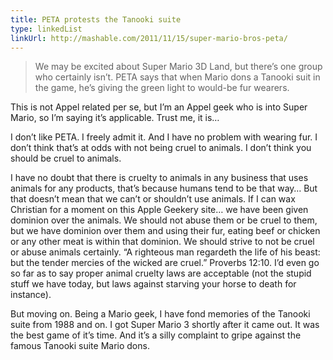 ```yaml
---
title: PETA protests the Tanooki suite
type: linkedList
linkUrl: http://mashable.com/2011/11/15/super-mario-bros-peta/
---
```


> We may be excited about Super Mario 3D Land, but there’s one group who certainly isn’t. PETA says that when Mario dons a Tanooki suit in the game, he’s giving the green light to would-be fur wearers.

This is not Appel related per se, but I’m an Appel geek who is into Super Mario, so I’m saying it’s applicable. Trust me, it is…

I don’t like PETA. I freely admit it. And I have no problem with wearing fur. I don’t think that’s at odds with not being cruel to animals. I don’t think you should be cruel to animals.

I have no doubt that there is cruelty to animals in any business that uses animals for any products, that’s because humans tend to be that way… But that doesn’t mean that we can’t or shouldn’t use animals. If I can wax Christian for a moment on this Apple Geekery site… we have been given dominion over the animals. We should not abuse them or be cruel to them, but we have dominion over them and using their fur, eating beef or chicken or any other meat is within that dominion. We should strive to not be cruel or abuse animals certainly. “A righteous man regardeth the life of his beast: but the tender mercies of the wicked are cruel.” Proverbs 12:10. I’d even go so far as to say proper animal cruelty laws are acceptable (not the stupid stuff we have today, but laws against starving your horse to death for instance).

But moving on. Being a Mario geek, I have fond memories of the Tanooki suite from 1988 and on. I got Super Mario 3 shortly after it came out. It was the best game of it’s time. And it’s a silly complaint to gripe against the famous Tanooki suite Mario dons.
